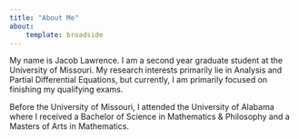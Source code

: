 ```yaml
---
title: "About Me"
about: 
    template: broadside
---
```


My name is Jacob Lawrence. I am a second year graduate student at the University of Missouri. My research interests primarily lie in Analysis and Partial Differential Equations, but currently, I am primarily focused on finishing my qualifying exams. 

Before the University of Missouri, I attended the University of Alabama where I received a Bachelor of Science in Mathematics & Philosophy and a Masters of Arts in Mathematics.